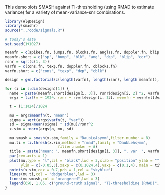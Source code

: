 This demo plots SMASH against TI-thresholding (using RMAD to estimate
variance) for a variety of mean-variance-snr combinations.
 
```r
library(AlgDesign)
library(smashr)
source("../code/signals.R")

# today's date
set.seed(191027)

meanfn = c(spikes.fn, bumps.fn, blocks.fn, angles.fn, doppler.fn, blip.fn, cor.fn)
meanfn.short = c("sp", "bump", "blk", "ang", "dop", "blip", "cor")
rsnr = sqrt(c(1, 3))
varfn = c(cons.fn, texp.fn, doppler.fn, cblocks.fn)
varfn.short = c("cons", "texp", "dop", "cblk")

design = gen.factorial(c(length(varfn), length(rsnr), length(meanfn)), center = FALSE)

for (i in 1:dim(design)[1]) {
  name = paste(meanfn.short[design[i, 3]], rsnr[design[i, 2]]^2, varfn.short[design[i, 1]], sep = ".")
  args = list(n = 1024, rsnr = rsnr[design[i, 2]], meanfn = meanfn[[design[i, 3]]], varfn = varfn[[design[i, 1]]])

  t = (1:1024)/1024

  mu = args$meanfn(t, "mean")
  sigma = sqrt(args$varfn(t, "var"))
  sd = sigma/mean(sigma) * sd(mu)/rsnr^2
  x.sim = rnorm(args$n, mu, sd)

  mu.smash = smash(x.sim,family = "DaubLeAsymm",filter.number = 8)
  mu.ti = ti.thresh(x.sim,method = "rmad",family = "DaubLeAsymm",
                        filter.number = 8)
  title = paste("mean: ", meanfn.short[design[i, 3]], ", var: ", varfn.short[design[i, 1]], ", snr: ", rsnr[design[i, 2]]^2, sep = "")
  par(cex.axis = 1)
  plot(mu,type = "l",col = "black",lwd = 3,xlab = "position",ylab = "",
       ylim = c(-0.05,1),xaxp = c(0,1024,4),yaxp = c(0,1,4), main = title)
  points(x.sim,cex = 0.7,pch = 1,col = "skyblue")
  lines(mu.ti,col = "dodgerblue",lwd = 3)
  lines(mu.smash,col = "orangered",lwd = 3)
  legend(650, 1.05, c("ground-truth signal", "TI-thresholding (RMAD)", "SMASH"), col = c("black", "dodgerblue", "orangered"), bty = "n", lwd = 1, pt.cex = 1, cex = 0.75)
}
```
